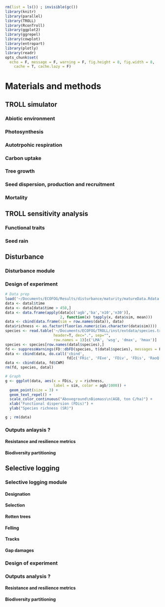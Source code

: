 ```r
rm(list = ls()) ; invisible(gc())
library(knitr)
library(parallel)
library(TROLL)
library(RconTroll)
library(ggplot2)
library(ggrepel)
library(cowplot)
library(entropart)
library(plotly)
library(readr)
opts_chunk$set(
  echo = F, message = F, warning = F, fig.height = 8, fig.width = 8,
    cache = T, cache.lazy = F)
```


# Materials and methods

## TROLL simulator

### Abiotic environment

### Photosynthesis

### Autotrpohic respiration

### Carbon uptake

### Tree growth

### Seed dispersion, production and recruitment

### Mortality

## TROLL sensitivity analysis

### Functional traits

### Seed rain

## Disturbance

### Disturbance module

### Design of experiment

```r
# Data prep
load('~/Documents/ECOFOG/Results/disturbance/maturity/matureData.Rdata')
data <- datal$time
data <- data[data$time > 450,]
data <- data.frame(apply(data[c('agb','ba','n10','n30')],
                         2, function(x) tapply(x, data$sim, mean)))
data <- cbind(data.frame(sim = row.names(data)), data)
data$richness <- as.factor(floor(as.numeric(as.character(data$sim))))
species <- read.table('~/Documents/ECOFOG/TROLL/inst/extdata/species.txt',
                      header=T, dec=".", sep="",
                      row.names = 1)[c('LMA', 'wsg', 'dmax', 'hmax')]
species <- species[row.names(datal$species),]
fd <- suppressWarnings(FD::dbFD(species, t(datal$species), messages = F))
data <- cbind(data, do.call('cbind',
                            fd[c('FRic', 'FEve', 'FDiv', 'FDis', 'RaoQ')]))
data <- cbind(data, fd$CWM)
rm(fd, species, datal)

# Graph
g <- ggplot(data, aes(x = FDis, y = richness, 
                      label = sim, color = agb/1000)) + 
  geom_point(size = 3) + 
  geom_text_repel() +
  scale_color_continuous("Aboveground\nBiomass\n(AGB, ton C/ha)") +
  xlab("Functional dispersion (FDis)") +
  ylab("Species richness (SR)")

g ; rm(data)
```

### Outputs anlaysis ?

#### Resistance and resilience metrics

#### Biodiversity partitioning

## Selective logging

### Selective logging module

#### Designation

#### Selection

#### Rotten trees

#### Felling

#### Tracks

#### Gap damages

### Design of experiment

### Outputs analysis ?

#### Resistance and resilience metrics

#### Biodiversity partitioning
